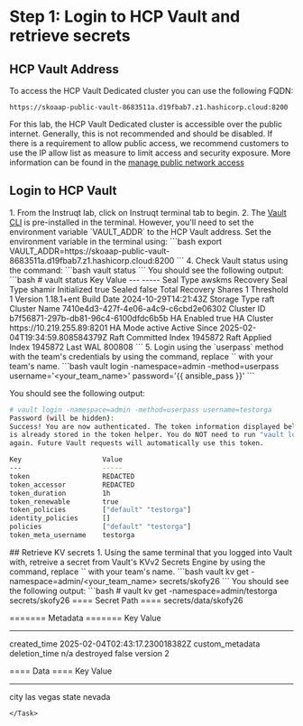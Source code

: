 # Step 1: Login to HCP Vault and retrieve secrets
## HCP Vault Address
To access the HCP Vault Dedicated cluster you can use the following FQDN:
```
https://skoaap-public-vault-8683511a.d19fbab7.z1.hashicorp.cloud:8200
```
For this lab, the HCP Vault Dedicated cluster is accessible over the public internet. Generally, this is not recommended and should be disabled. 
If there is a requirement to allow public access, we recommend customers to use the IP allow list as measure to limit access and security exposure. 
More information can be found in the <a href="https://developer.hashicorp.com/hcp/docs/vault/get-started/manage-public-access" target="_blank" rel="noopener noreferrer">manage public network access</a>

## Login to HCP Vault
<Task id="vault_login">
1. From the Instruqt lab, click on Instruqt terminal tab to begin.
2. The <a href="https://developer.hashicorp.com/vault/docs/commands" target="_blank" rel="noopener noreferrer">Vault CLI</a> is pre-installed in the terminal. However, you'll need to set the environment variable `VAULT_ADDR` to the HCP Vault address. Set the environment variable in the terminal using:
```bash
export VAULT_ADDR=https://skoaap-public-vault-8683511a.d19fbab7.z1.hashicorp.cloud:8200
```
4. Check Vault status using the command:
```bash
vault status
```
You should see the following output:
```bash
# vault status
Key                      Value
---                      -----
Seal Type                awskms
Recovery Seal Type       shamir
Initialized              true
Sealed                   false
Total Recovery Shares    1
Threshold                1
Version                  1.18.1+ent
Build Date               2024-10-29T14:21:43Z
Storage Type             raft
Cluster Name             7410e4d3-427f-4e06-a4c9-c6cbd2e06302
Cluster ID               b7f56871-297b-db81-96c4-6100dfdc6b5b
HA Enabled               true
HA Cluster               https://10.219.255.89:8201
HA Mode                  active
Active Since             2025-02-04T19:34:59.808584379Z
Raft Committed Index     1945872
Raft Applied Index       1945872
Last WAL                 800808
```
5. Login using the `userpass` method with the team's credentials by using the command, replace `<your_team_name>` with your team's name.
```bash
vault login -namespace=admin -method=userpass username='&lt;your_team_name&gt;' password='{{ ansible_pass }}'
```

You should see the following output:
```bash
# vault login -namespace=admin -method=userpass username=testorga
Password (will be hidden): 
Success! You are now authenticated. The token information displayed below
is already stored in the token helper. You do NOT need to run "vault login"
again. Future Vault requests will automatically use this token.

Key                    Value
---                    -----
token                  REDACTED
token_accessor         REDACTED
token_duration         1h
token_renewable        true
token_policies         ["default" "testorga"]
identity_policies      []
policies               ["default" "testorga"]
token_meta_username    testorga
```

</Task>
## Retrieve KV secrets
<Task id="read_kv_secrets">
1. Using the same terminal that you logged into Vault with, retreive a secret from Vault's KVv2 Secrets Engine by using the command, replace `<your_team_name>` with your team's name.
```bash
vault kv get -namespace=admin/&lt;your_team_name&gt; secrets/skofy26
```
You should see the following output:
```bash
# vault kv get -namespace=admin/testorga secrets/skofy26
==== Secret Path ====
secrets/data/skofy26

======= Metadata =======
Key                Value
---                -----
created_time       2025-02-04T02:43:17.230018382Z
custom_metadata    <nil>
deletion_time      n/a
destroyed          false
version            2

==== Data ====
Key      Value
---      -----
city     las vegas
state    nevada
```
</Task>